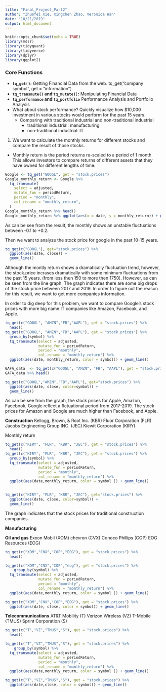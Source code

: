 ```yaml
---
title: "Final_Project_Part2"
author: "Zhuofei Xie, Xingchen Zhao, Veronica Han"
date: "10/21/2019"
output: html_document
---
```


```r
knitr::opts_chunk$set(echo = TRUE)
library(mdsr)
library(tidyquant)
library(tidyverse)
library(dplyr)
library(ggplot2)
```

### Core Functions 
 * **`tq_get()`:** Getting Financial Data from the web. tq_get("company symbol", get = "information")
 * **`tq_transmute()` and `tq_mutate()`:** Manipulating Financial Data
 * **`tq_performance` and `tq_portfolio`** Performance Analysis and Portfolio Analysis
* What about stock performance? Quickly visualize how $10,000 investment in various stocks would perform for the past 15 years. 
  * Comparing with traditional industrial and non-traditional industrial
    * traditional industrial: manufacturing 
    * non-traditional industrial: IT 

1. We want to calculate the monthly returns for different stocks and compare the result of those stocks. 
  * Monthly return is the period returns re-scaled to a period of 1 month. This allows investors to compare returns of different assets that they have owned for different lengths of time. 
```r
Google <- tq_get("GOOGL", get = "stock.prices")
Google_monthly_return <- Google %>% 
  tq_transmute(
    select = adjusted, 
    mutate_fun = periodReturn, 
    period = "monthly",
    col_rename = "monthly_return", 
  )
Google_monthly_return %>% head()
Google_monthly_return %>% ggplot(aes(x = date, y = monthly_return)) + geom_line(se = FALSE)
```
As can be see from the result, the monthly shows an unstable fluctuations between -0.1 to +0.2. 

Then we want to analyze the stock price for google in the past 10-15 years. 
```r
tq_get(c("GOOGL"), get="stock.prices") %>%
  ggplot(aes(date, close)) +
  geom_line()
```
Although the montly return shows a dramatically fluctuation trend, however, the stock.price incrases dramatically with some minimum fluctuations from the past 15 years. (from less then 150 to more then 1750). However, as can be seen from the line graph. The graph indicates there are some big drops of the stock price between 2017 and 2019. In order to figure out the reason for this result, we want to get more companies information. 

In order to dig deep for this problem, we want to compare Google's stock prices with more big name IT companies like Amazon, Facebook, and Apple. 

```r
tq_get(c("GOOGL", "AMZN","FB","AAPL"), get = "stock.prices") %>% 
  head()
tq_get(c("GOOGL", "AMZN","FB","AAPL"), get = "stock.prices") %>% 
  group_by(symbol) %>% 
  tq_transmute(select = adjusted, 
               mutate_fun = periodReturn, 
               period = "monthly", 
               col_rename = "monthly_return") %>% 
  ggplot(aes(date, monthly_return, color = symbol)) + geom_line()
```





```r
GAFA_data  <- tq_get(c("GOOGL", "AMZN", "FB", "AAPL"), get = "stock.prices") 
GAFA_data %>% head()

tq_get(c("GOOGL","AMZN","FB","AAPL"), get="stock.prices") %>%
  ggplot(aes(date, close, color=symbol)) +
  geom_line()
```
As can be see from the graph, the stock prices for Apple, Amazon, Facebook, Google reflect a flctuational period from 2017-2019. The stock prices for Amazon and Google are much higher than Facebook, and Apple. 

**Construction**
Kellogg, Brown, & Root Inc. (KBR) 
Fluor Corporation (FLR)
Jacobs Engineering Group INC. (JEC)
Kiewit Corporation (KIRY)

Monthly return 
```r
tq_get(c("KIRY", "FLR", "KBR", "JEC"), get = "stock.prices") %>% 
  head()
tq_get(c("KIRY", "FLR", "KBR", "JEC"), get = "stock.prices") %>% 
  group_by(symbol) %>% 
  tq_transmute(select = adjusted, 
               mutate_fun = periodReturn, 
               period = "monthly", 
               col_rename = "monthly_return") %>% 
  ggplot(aes(date,monthly_return, color = symbol )) + geom_line()
  

```

```r
tq_get(c("KIRY", "FLR", "KBR", "JEC"), get="stock.prices") %>%
  ggplot(aes(date, close, color=symbol)) +
  geom_line()
```
The graph indicates that the stock prices for traditional construction companies. 

**Manufacturing**



**Oil and gas**
Exoon Mobil (XOM)
chevron (CVX)
Conoco Phillips (COP)
EOG Resources (EOG)
```r
tq_get(c("XOM","CNX","COP","EOG"), get = "stock.prices") %>% 
  head()

tq_get(c("XOM","CNX","COP","eog"), get = "stock.prices") %>% 
    group_by(symbol) %>% 
  tq_transmute(select = adjusted, 
               mutate_fun = periodReturn, 
               period = "monthly", 
               col_rename = "monthly_return") %>% 
  ggplot(aes(date,monthly_return, color = symbol )) + geom_line()
```

```r
tq_get(c("XOM","CNX","COP","EOG"), get = "stock.prices") %>% 
  ggplot(aes(date, close, color = symbol)) + geom_line()
```

**Telecommunications**
AT&T Mobility (T) 
Verizon Wireless (VZ) 
T-Mobile (TMUS) 
Sprint Corporation (S)
```r
tq_get(c("T","VZ","TMUS","S"), get = "stock.prices") %>% 
  head()

tq_get(c("T","VZ","TMUS","S"), get = "stock.prices") %>% 
    group_by(symbol) %>% 
  tq_transmute(select = adjusted, 
               mutate_fun = periodReturn, 
               period = "monthly", 
               col_rename = "monthly_return") %>% 
  ggplot(aes(date,monthly_return, color = symbol )) + geom_line()
```

```r
tq_get(c("T","VZ","TMUS","S"), get = "stock.prices") %>% 
  ggplot(aes(date,close, color = symbol)) + geom_line()
```

















